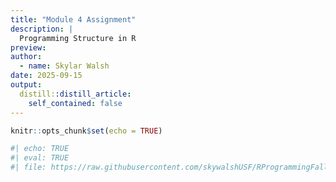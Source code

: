 ```yaml
---
title: "Module 4 Assignment"
description: |
  Programming Structure in R
preview:
author:
  - name: Skylar Walsh
date: 2025-09-15
output:
  distill::distill_article:
    self_contained: false
---
```


```r
knitr::opts_chunk$set(echo = TRUE)
```
```r
#| echo: TRUE
#| eval: TRUE
#| file: https://raw.githubusercontent.com/skywalshUSF/RProgrammingFall2025WalshSkylar/refs/heads/main/Assignments/Assignment-04-Programming-Structure/Assignment_04.R

```

